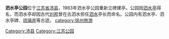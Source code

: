 '''泗水亭公园'''位于[[江苏省|江苏省]][[沛县|沛县]]，1983年泗水亭公园重新立碑建亭。公园因[[泗水亭|泗水亭]]得名，而泗水亭却因古代[[刘邦|刘邦]]曾在古泗水担任[[泗水郡|泗水]]亭长而命名。公园内有泗水亭、泗水亭碑、[[琉璃井|琉璃井]]等古迹。
{{Chinese building-stub}}
[[Category:沛县|Category:沛县]]
[[category:徐州旅游|category:徐州旅游]]
[[Category:江苏公园|Category:江苏公园]]